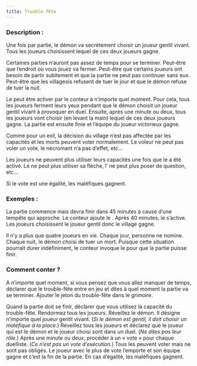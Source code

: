 ```yaml
---
title: Trouble-fête
---
```



<Fabled TROUBLE_FETE header />

### Description :

Une fois par partie, le démon va secrètement choisir un joueur gentil vivant. Tous les joueurs choisissent lequel de ces deux joueurs gagne. 

Certaines parties n’auront pas assez de temps pour se terminer. Peut-être que l’endroit où vous jouez va fermer. Peut-être que certains joueurs ont besoin de partir subitement et que la partie ne peut pas continuer sans eux. Peut-être que les villageois refusent de tuer le jour et que le démon refuse de tuer la nuit. 

Le <Fabled TROUBLE_FETE /> peut être activer par le conteur à n’importe quel moment. Pour cela, tous les joueurs ferment leurs yeux pendant que le démon choisit un joueur gentil vivant à provoquer en duel. Ensuite, après une minute ou deux, tous les joueurs vont choisir (en levant la main) lequel de ces deux joueurs gagne. La partie est ensuite finie et l’équipe du joueur victorieux gagne.

Comme pour un exil, la décision du village n’est pas affectée par les capacités et les morts peuvent voter normalement. Le voleur ne peut pas voler un vote, le nécromant n’a pas d’effet, etc…

Les joueurs ne peuvent plus utiliser leurs capacités une fois que le <Fabled TROUBLE_FETE /> a été activé. Le <Role MERCENAIRE /> ne peut plus utiliser sa flèche, l’<Role ARTISTE /> ne peut plus poser de question, etc…

Si le vote est une égalité, les maléfiques gagnent.


### Exemples :

La partie commence mais devra finir dans 45 minutes à cause d’une tempête qui approche. Le conteur ajoute le <Fabled TROUBLE_FETE />. Après 40 minutes, le <Fabled TROUBLE_FETE /> s’active. Les joueurs choisissent le joueur gentil donc le village gagne.

Il n’y a plus que quatre joueurs en vie. Chaque jour, personne ne nomine. Chaque nuit, le démon choisi de tuer un mort. Puisque cette situation pourrait durer indéfiniment, le conteur invoque le <Fabled TROUBLE_FETE /> pour que la partie puisse finir. 


### Comment conter ?

A n’importe quel moment, si vous pensez que vous allez manquer de temps, déclarer que le trouble-fête entre en jeu et dites à quel moment la partie va se terminer. Ajouter le jeton du trouble-fête dans le grimoire.

Quand la partie doit se finir, déclarer que vous utilisez la capacité du trouble-fête. Rendormez tous les joueurs. Réveillez le démon. Il désigne n’importe quel joueur gentil vivant. (_Si le démon est gentil, il doit choisir un maléfique à la place._) Réveillez tous les joueurs et déclarez que le joueur qui est le démon et le joueur choisi sont dans un duel. (_Ne dites pas leur rôle._) Après une minute ou deux, procéder à un « vote » pour chaque duelliste. (_Ce n’est pas un vote d’exécution._) Tous les peuvent voter mais ne sont pas obligés. Le joueur avec le plus de vote l’emporte et son équipe gagne et c’est la fin de la partie. En cas d’égalité, les maléfiques gagnent.
